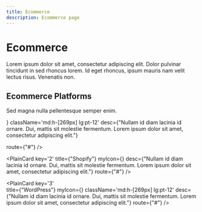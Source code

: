 ```yaml
---
title: Ecommerce
description: Ecommerce page
---
```


# Ecommerce

Lorem ipsum dolor sit amet, consectetur adipiscing elit. Dolor pulvinar tincidunt in sed rhoncus lorem. Id eget rhoncus, ipsum mauris nam velit lectus risus. Venenatis non.

<Divider className='w-20'/>

## Ecommerce Platforms

Sed magna nulla pellentesque semper enim.

<div className='grid items-start grid-cols-2 gap-8 '>
<PlainCard 
key='1'  
title={"WooCommerce"}
myIcon={<WooCommerceIcon/>}
className='md:h-[269px] lg:pt-12'
desc={"Nullam id diam lacinia id ornare. Dui, mattis sit molestie fermentum. Lorem ipsum dolor sit amet, consectetur adipiscing elit."}

route={"#"} />

<PlainCard
key='2'
title={"Shopify"}
myIcon={<ShopifyIcon/>}
desc={"Nullam id diam lacinia id ornare. Dui, mattis sit molestie fermentum. Lorem ipsum dolor sit amet, consectetur adipiscing elit."}
route={"#"} />

<PlainCard
key='3'  
title={"WordPress"}
myIcon={<WordPressIcon/>}
className='md:h-[269px] lg:pt-12'
desc={"Nullam id diam lacinia id ornare. Dui, mattis sit molestie fermentum. Lorem ipsum dolor sit amet, consectetur adipiscing elit."}
route={"#"} />
</div>

<Divider className='w-20'/>

<Divider className='w-full mt-20'/>

<Pagination nextNam='SASS'/>
